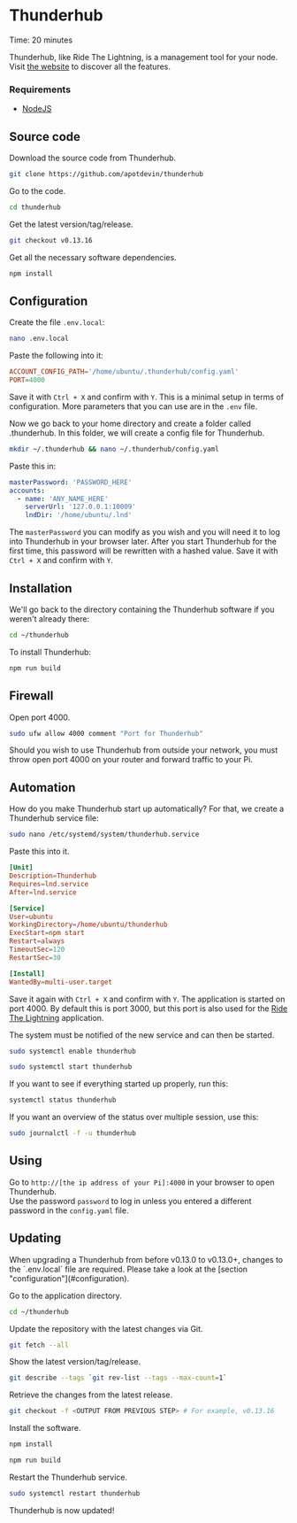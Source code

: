 
# Thunderhub

<Callout emoji="&#x2139;">
	Time: 20 minutes
</Callout>

Thunderhub, like Ride The Lightning, is a management tool for your node. Visit [the website](https://www.thunderhub.io/) to discover all the features.

### Requirements

* [NodeJS](/raspberry-pi/common-dependencies#nodejs)

## Source code

Download the source code from Thunderhub.

```bash
git clone https://github.com/apotdevin/thunderhub
```

Go to the code.

```bash
cd thunderhub
```

Get the latest version/tag/release.

```bash
git checkout v0.13.16
```

Get all the necessary software dependencies.

```bash
npm install
```

## Configuration

Create the file `.env.local`:

```bash
nano .env.local
```

Paste the following into it:

```toml
ACCOUNT_CONFIG_PATH='/home/ubuntu/.thunderhub/config.yaml'
PORT=4000
```

Save it with `Ctrl + X` and confirm with `Y`. This is a minimal setup in terms of configuration. More parameters that you can use are in the `.env` file.

Now we go back to your home directory and create a folder called .thunderhub. In this folder, we will create a config file for Thunderhub.

```bash
mkdir ~/.thunderhub && nano ~/.thunderhub/config.yaml
```

Paste this in:

```yaml
masterPassword: 'PASSWORD_HERE'
accounts:
  - name: 'ANY_NAME_HERE'
    serverUrl: '127.0.0.1:10009'
    lndDir: '/home/ubuntu/.lnd'
```

The `masterPassword` you can modify as you wish and you will need it to log into Thunderhub in your browser later. After you start Thunderhub for the first time, this password will be rewritten with a hashed value. Save it with `Ctrl + X` and confirm with `Y`.

## Installation

We'll go back to the directory containing the Thunderhub software if you weren't already there:

```bash
cd ~/thunderhub
```

To install Thunderhub:

```bash
npm run build
```

## Firewall

Open port 4000.

```bash
sudo ufw allow 4000 comment "Port for Thunderhub"
```

Should you wish to use Thunderhub from outside your network, you must throw open port 4000 on your router and forward traffic to your Pi.

## Automation

How do you make Thunderhub start up automatically? For that, we create a Thunderhub service file:

```bash
sudo nano /etc/systemd/system/thunderhub.service
```

Paste this into it.

```toml
[Unit]
Description=Thunderhub
Requires=lnd.service
After=lnd.service

[Service]
User=ubuntu
WorkingDirectory=/home/ubuntu/thunderhub
ExecStart=npm start
Restart=always
TimeoutSec=120
RestartSec=30

[Install]
WantedBy=multi-user.target
```

Save it again with `Ctrl + X` and confirm with `Y`. The application is started on port 4000. By default this is port 3000, but this port is also used for the [Ride The Lightning](/lightning-extensions/ride-the-lightning) application.

The system must be notified of the new service and can then be started.

```bash
sudo systemctl enable thunderhub
```

```bash
sudo systemctl start thunderhub
```

If you want to see if everything started up properly, run this:

```bash
systemctl status thunderhub
```

If you want an overview of the status over multiple session, use this:

```bash
sudo journalctl -f -u thunderhub
```

## Using

Go to `http://[the ip address of your Pi]:4000` in your browser to open Thunderhub.  
Use the password `password` to log in unless you entered a different password in the `config.yaml` file.

## Updating

<Callout type="warning" emoji="&#x26A0;">
	When upgrading a Thunderhub from before v0.13.0 to v0.13.0+, changes to the `.env.local` file are required. Please take a look at the [section "configuration"](#configuration).
</Callout>

Go to the application directory.

```bash
cd ~/thunderhub
```

Update the repository with the latest changes via Git.

```bash
git fetch --all
```

Show the latest version/tag/release.

```bash
git describe --tags `git rev-list --tags --max-count=1`
```

Retrieve the changes from the latest release.

```bash
git checkout -f <OUTPUT FROM PREVIOUS STEP> # For example, v0.13.16
```

Install the software.

```bash
npm install

npm run build
```

Restart the Thunderhub service.

```bash
sudo systemctl restart thunderhub
```

Thunderhub is now updated!

